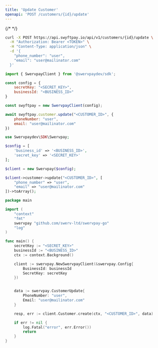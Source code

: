 ```yaml
---
title: 'Update Customer'
openapi: 'POST /customers/{id}/update'
---
```


{/* <Snippet file="authorization.mdx" /> */}

<RequestExample>

```bash cURL
curl -X POST https://api.swyftpay.io/api/v1/customers/{id}/update \
  -H "Authorization: Bearer <TOKEN>" \
  -H "Content-Type: application/json" \
  -d '{
    "phone_number": "user",
    "email": "user@mailinator.com"
  }'
```

```javascript Node.js
import { SwervpayClient } from '@swervpaydev/sdk';

const config = {
    secretKey: "<SECRET_KEY>",
    businessId: "<BUSINESS_ID>"
}

const swyftpay = new SwervpayClient(config);

await swyftpay.customer.update("<CUSTOMER_ID>", {
    phoneNumber: "user",
    email: "user@mailinator.com"
})
```

```php PHP
use Swervpaydev\SDK\Swervpay;

$config = [
	'business_id' => '<BUSINESS_ID>',
	'secret_key' => '<SECRET_KEY>'
];

$client = new Swervpay($config);

$client->customer->update("<CUSTOMER_ID>", [
    "phone_number" => "user",
    "email" => "user@mailinator.com"
])->toArray();
```


```go Go
package main

import (
	"context"
	"fmt"
	swervpay "github.com/swerv-ltd/swervpay-go"
	"log"
)

func main() {
	secretKey := "<SECRET_KEY>"
    businessId := "<BUSINESS_ID>"
	ctx := context.Background()

	client := swervpay.NewSwervpayClient(&swervpay.Config{
        BusinessId: businessId
        SecretKey: secretKey
    })


    data := swervpay.CustomerUpdate{
        PhoneNumber: "user",
        Email: "user@mailinator.com"
    }

	resp, err := client.Customer.create(ctx, "<CUSTOMER_ID>", data)

	if err != nil {
		log.Fatal("error", err.Error())
		return
	}
}
```

</RequestExample>

